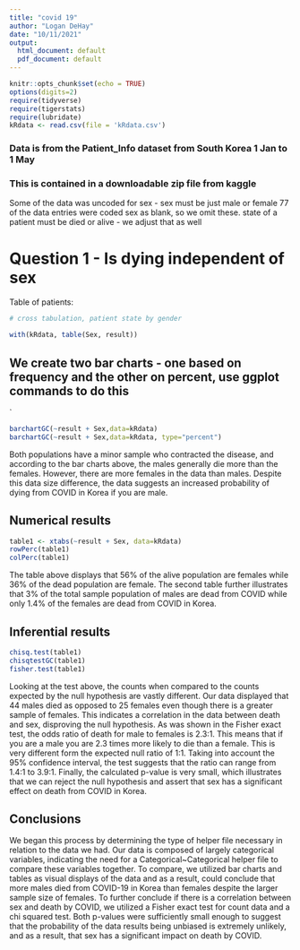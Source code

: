 ```yaml
---
title: "covid 19"
author: "Logan DeHay"
date: "10/11/2021"
output:
  html_document: default
  pdf_document: default
---
```


```r
knitr::opts_chunk$set(echo = TRUE)
options(digits=2)
require(tidyverse)
require(tigerstats)
require(lubridate)
kRdata <- read.csv(file = 'kRdata.csv')
```
### Data is from the Patient_Info dataset from South Korea 1 Jan to 1 May 
### This is contained in a downloadable zip file from kaggle

Some of the data was uncoded for sex - sex must be just male or female
77 of the data entries were coded sex  as blank, so we omit these.
state of a patient must be died or alive - we adjust that as well   
  
# Question 1 - Is dying independent of sex




Table of patients:
```r

# cross tabulation, patient state by gender

with(kRdata, table(Sex, result))

```

## We create two bar charts - one based on frequency and the other on percent, use ggplot commands to do this

`
```r
barchartGC(~result + Sex,data=kRdata)
barchartGC(~result + Sex,data=kRdata, type="percent")

```
  
Both populations have a minor sample who contracted the disease, and according to the bar charts above, the males generally die more than the females. However, there are more females in the data than males. Despite this data size difference, the data suggests an increased probability of dying from COVID in Korea if you are male.
  



  
## Numerical results
```r
table1 <- xtabs(~result + Sex, data=kRdata)
rowPerc(table1)
colPerc(table1)
```
  
The table above displays that 56% of the alive population are females while 36% of the dead population are female. The second table further illustrates that 3% of the total sample population of males are dead from COVID while only 1.4% of the females are dead from COVID in Korea.
  
## Inferential results 
```r
chisq.test(table1)
chisqtestGC(table1)
fisher.test(table1)
```
  
Looking at the test above, the counts when compared to the counts expected by the null hypothesis are vastly different. Our data displayed that 44 males died as opposed to 25 females even though there is a greater sample of females. This indicates a correlation in the data between death and sex, disproving the null hypothesis. As was shown in the Fisher exact test, the odds ratio of death for male to females is 2.3:1. This means that if you are a male you are 2.3 times more likely to die than a female. This is very different form the expected null ratio of 1:1. Taking into account the 95% confidence interval, the test suggests that the ratio can range from 1.4:1 to 3.9:1. Finally, the calculated p-value is very small, which illustrates that we can reject the null hypothesis and assert that sex has a significant effect on death from COVID in Korea.
  
## Conclusions
  
We began this process by determining the type of helper file necessary in relation to the data we had. Our data is composed of largely categorical variables, indicating the need for a Categorical~Categorical helper file to compare these variables together. To compare, we utilized bar charts and tables as visual displays of the data and as a result, could  conclude that more males died from COVID-19 in Korea than females despite the larger sample size of females. To further conclude if there is a correlation between sex and death by COVID, we utilized a Fisher exact test for count data and a chi squared test. Both p-values were sufficiently small enough to suggest that the probability of the data results being unbiased is extremely unlikely, and as a result, that sex has a significant impact on death by COVID.
  